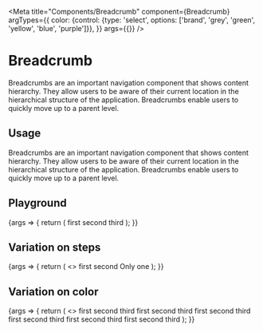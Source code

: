 
<Meta
  title="Components/Breadcrumb"
  component={Breadcrumb}
  argTypes={{
    color: {control: {type: 'select', options: ['brand', 'grey', 'green', 'yellow', 'blue', 'purple']}},
  }}
  args={{}}
/>

# Breadcrumb

Breadcrumbs are an important navigation component that shows content hierarchy. They allow users to be aware of their current location in the hierarchical structure of the application. Breadcrumbs enable users to quickly move up to a parent level.

## Usage

Breadcrumbs are an important navigation component that shows content hierarchy. They allow users to be aware of their current location in the hierarchical structure of the application. Breadcrumbs enable users to quickly move up to a parent level.

## Playground

<Canvas>
  <Story name="Standard">
    {args => {
      return (
        <Breadcrumb {...args}>
          <Breadcrumb.Step>first</Breadcrumb.Step>
          <Breadcrumb.Step href="https://google.com">second</Breadcrumb.Step>
          <Breadcrumb.Step>third</Breadcrumb.Step>
        </Breadcrumb>
      );
    }}
  </Story>
</Canvas>

<ArgsTable story="Standard" />

## Variation on steps

<Canvas>
  <Story name="Steps">
    {args => {
      return (
        <>
          <Breadcrumb {...args}>
            <Breadcrumb.Step href="https://akeneo.com">first</Breadcrumb.Step>
            <Breadcrumb.Step href="#">second</Breadcrumb.Step>
          </Breadcrumb>
          <Breadcrumb {...args}>
            <Breadcrumb.Step>Only one</Breadcrumb.Step>
          </Breadcrumb>
        </>
      );
    }}
  </Story>
</Canvas>

## Variation on color

<Canvas>
  <Story name="Colors">
    {args => {
      return (
        <>
          <Breadcrumb {...args} color="brand">
            <Breadcrumb.Step href="https://akeneo.com">first</Breadcrumb.Step>
            <Breadcrumb.Step href="#">second</Breadcrumb.Step>
            <Breadcrumb.Step href="#">third</Breadcrumb.Step>
          </Breadcrumb>
          <Breadcrumb {...args} color="grey">
            <Breadcrumb.Step href="https://akeneo.com">first</Breadcrumb.Step>
            <Breadcrumb.Step href="#">second</Breadcrumb.Step>
            <Breadcrumb.Step href="#">third</Breadcrumb.Step>
          </Breadcrumb>
          <Breadcrumb {...args} color="green">
            <Breadcrumb.Step href="https://akeneo.com">first</Breadcrumb.Step>
            <Breadcrumb.Step href="#">second</Breadcrumb.Step>
            <Breadcrumb.Step href="#">third</Breadcrumb.Step>
          </Breadcrumb>
          <Breadcrumb {...args} color="yellow">
            <Breadcrumb.Step href="https://akeneo.com">first</Breadcrumb.Step>
            <Breadcrumb.Step href="#">second</Breadcrumb.Step>
            <Breadcrumb.Step href="#">third</Breadcrumb.Step>
          </Breadcrumb>
          <Breadcrumb {...args} color="blue">
            <Breadcrumb.Step href="https://akeneo.com">first</Breadcrumb.Step>
            <Breadcrumb.Step href="#">second</Breadcrumb.Step>
            <Breadcrumb.Step href="#">third</Breadcrumb.Step>
          </Breadcrumb>
          <Breadcrumb {...args} color="red">
            <Breadcrumb.Step href="https://akeneo.com">first</Breadcrumb.Step>
            <Breadcrumb.Step href="#">second</Breadcrumb.Step>
            <Breadcrumb.Step href="#">third</Breadcrumb.Step>
          </Breadcrumb>
        </>
      );
    }}
  </Story>
</Canvas>
